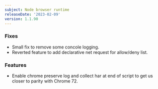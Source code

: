 ```yaml
---
subject: Node browser runtime
releaseDate: '2023-02-09'
version: 1.1.90
---
```


### Fixes
* Small fix to remove some concole logging.
* Reverted feature to add declarative net request for allow/deny list.

### Features
* Enable chrome preserve log and collect har at end of script to get us closer to parity with Chrome 72.


